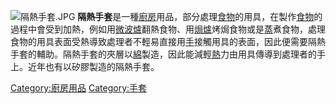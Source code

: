{{unreferenced|time=2017-04-04T05:05:22+00:00}}
[[Image:隔熱手套.JPG|thumb]]
'''隔熱手套'''是一種[[廚房|廚房]]用品，部分處理[[食物|食物]]的用具，在製作[[食物|食物]]的過程中會受到加熱，例如用[[微波爐|微波爐]]翻熱食物、用[[焗爐|焗爐]]烤焗食物或是[[蒸|蒸]]煮食物，處理食物的用具表面受熱導致處理者不輕易直接用[[手|手]]接觸用具的表面，因此便需要隔熱手套的輔助。隔熱手套的夾層以[[綿|綿]]製造，因此能減輕[[熱|熱]]力由用具傳導到處理者的手上。近年也有以矽膠製造的隔熱手套。
[[Category:廚房用品|Category:廚房用品]]
[[Category:手套|Category:手套]]
{{炊具小作品}}